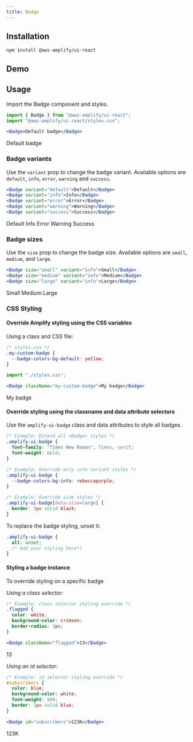 ```yaml
---
title: Badge
---
```



## Installation

```
npm install @aws-amplify/ui-react
```

## Demo
<BadgeDemo/>

## Usage
Import the Badge component and styles. 

```jsx
import { Badge } from "@aws-amplify/ui-react";
import "@aws-amplify/ui-react/styles.css";

<Badge>Default badge</Badge>
```
<Badge>Default badge</Badge>

### Badge variants
Use the `variant` prop to change the badge variant. Available options are `default`, `info`, `error`, `warning` and `success`.

```jsx
<Badge variant="default">Default</Badge>
<Badge variant="info">Info</Badge>
<Badge variant="error">Error</Badge>
<Badge variant="warning">Warning</Badge>
<Badge variant="success">Success</Badge>
```
<Badge variant="default">Default</Badge>
<Badge variant="info">Info</Badge>
<Badge variant="error">Error</Badge>
<Badge variant="warning">Warning</Badge>
<Badge variant="success">Success</Badge>

### Badge sizes
Use the `size` prop to change the badge size. Available options are `small`, `medium`, and `large`.

```jsx
<Badge size="small" variant="info">Small</Badge>
<Badge size="medium" variant="info">Medium</Badge>
<Badge size="large" variant="info">Large</Badge>
```
<Badge size="small" variant="info">Small</Badge>
<Badge size="medium" variant="info">Medium</Badge>
<Badge size="large" variant="info">Large</Badge>

### CSS Styling

#### Override Amplify styling using the CSS variables

Using a class and CSS file:

```css
/* styles.css */
.my-custom-badge {
  --badge-colors-bg-default: yellow;
}
```

```jsx
import "./styles.css";

<Badge className="my-custom-badge">My badge</Badge>
```
<Badge className="my-custom-badge">My badge</Badge>

#### Override styling using the classname and data attribute selectors
Use the `amplify-ui-badge` class and data attributes to style all badges.

```css
/* Example: Extend all <Badge> styles */
.amplify-ui-badge {
  font-family: "Times New Roman", Times, serif;
  font-weight: bold;
}

/* Example: Override only info variant styles */
.amplify-ui-badge {
  --badge-colors-bg-info: rebeccapurple;
}

/* Example: Override size styles */
.amplify-ui-badge[data-size=large] {
  border: 1px solid black;
}
```
To replace the badge styling, unset it:
```css
.amplify-ui-badge {
  all: unset;
  /* Add your styling here*/
}
```

#### Styling a badge instance
To override styling on a specific badge 

*Using a class selector:*

```css
/* Example: class selector styling override */
.flagged {
  color: white;
  background-color: crimson;
  border-radius: 3px;
}
```
```jsx
<Badge className="flagged">13</Badge>
```
<Badge className="flagged">13</Badge>

*Using an id selector:*

```css
/* Example: id selector styling override */
#subscribers {
  color: blue;
  background-color: white;
  font-weight: 900;
  border: 1px solid blue;
}
```
```jsx
<Badge id="subscribers">123K</Badge>
```
<Badge id="subscribers">123K</Badge>

